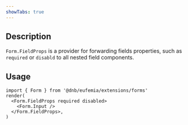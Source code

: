 ```yaml
---
showTabs: true
---
```


## Description

`Form.FieldProps` is a provider for forwarding fields properties, such as `required` or `disabld` to all nested field components.

## Usage

```tsx
import { Form } from '@dnb/eufemia/extensions/forms'
render(
  <Form.FieldProps required disabled>
    <Form.Input />
  </Form.FieldProps>,
)
```
